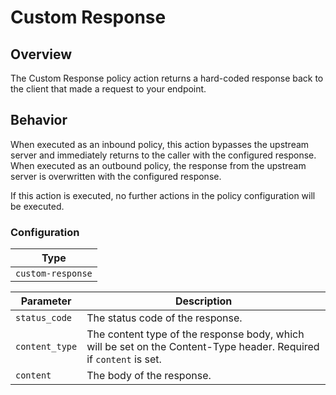 # Custom Response

## Overview

The Custom Response policy action returns a hard-coded response back to the client that made a request to your endpoint.

## Behavior

When executed as an inbound policy, this action bypasses the upstream server and immediately returns to the caller with
the configured response. When executed as an outbound policy, the response from the upstream server is overwritten with the
configured response.

If this action is executed, no further actions in the policy configuration will be executed.

### Configuration

| Type              |
| ----------------- |
| `custom-response` |

| Parameter      | Description                                                                                                        |
| -------------- | ------------------------------------------------------------------------------------------------------------------ |
| `status_code`  | The status code of the response.                                                                                   |
| `content_type` | The content type of the response body, which will be set on the Content-Type header. Required if `content` is set. |
| `content`      | The body of the response.                                                                                          |
